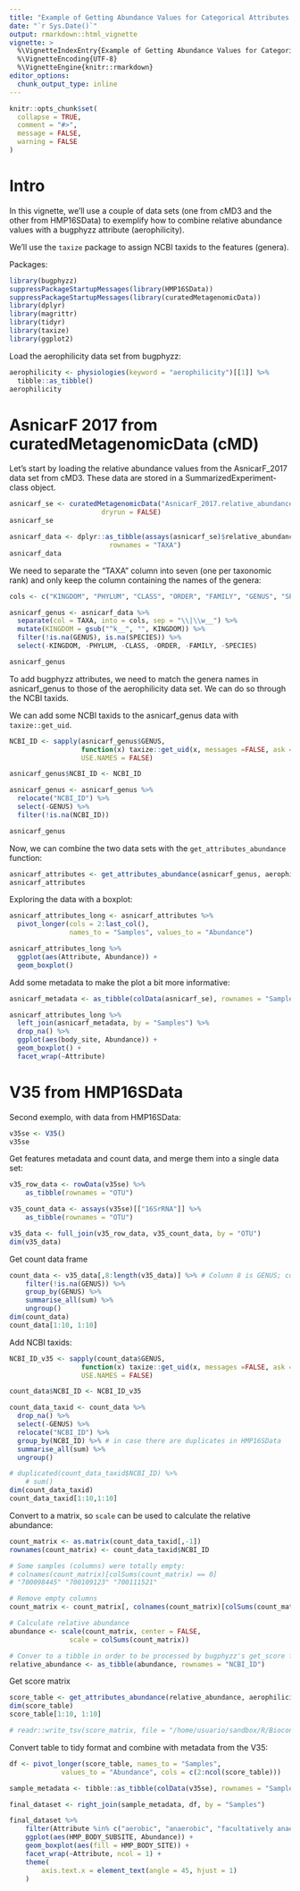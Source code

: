 ```yaml
---
title: "Example of Getting Abundance Values for Categorical Attributes (Aerophilicity)"
date: "`r Sys.Date()`"
output: rmarkdown::html_vignette
vignette: >
  %\VignetteIndexEntry{Example of Getting Abundance Values for Categorical Attributes (aerophilicity)}
  %\VignetteEncoding{UTF-8}
  %\VignetteEngine{knitr::rmarkdown}
editor_options: 
  chunk_output_type: inline
---
```


```r
knitr::opts_chunk$set(
  collapse = TRUE,
  comment = "#>",
  message = FALSE,
  warning = FALSE
)
```


# Intro

In this vignette, we'll use a couple of data sets (one from cMD3 and the
other from HMP16SData) to exemplify how to combine relative abundance values
with a bugphyzz attribute (aerophilicity).

We'll use the `taxize` package to assign NCBI taxids to the features (genera).

Packages:

```r
library(bugphyzz)
suppressPackageStartupMessages(library(HMP16SData))
suppressPackageStartupMessages(library(curatedMetagenomicData))
library(dplyr)
library(magrittr)
library(tidyr)
library(taxize)
library(ggplot2)
```

Load the aerophilicity data set from bugphyzz:

```r
aerophilicity <- physiologies(keyword = "aerophilicity")[[1]] %>% 
  tibble::as_tibble()
aerophilicity
```

# AsnicarF 2017 from curatedMetagenomicData (cMD)

Let's start by loading the relative abundance values from the AsnicarF_2017 data
set from cMD3. These data are stored in a SummarizedExperiment-class object.

```r
asnicarf_se <- curatedMetagenomicData("AsnicarF_2017.relative_abundance",
                       dryrun = FALSE)
asnicarf_se

asnicarf_data <- dplyr::as_tibble(assays(asnicarf_se)$relative_abundance, 
                         rownames = "TAXA")
asnicarf_data
```

We need to separate the "TAXA" column into seven (one per taxonomic rank) and
only keep the column containing the names of the genera:


```r
cols <- c("KINGDOM", "PHYLUM", "CLASS", "ORDER", "FAMILY", "GENUS", "SPECIES")

asnicarf_genus <- asnicarf_data %>% 
  separate(col = TAXA, into = cols, sep = "\\|\\w__") %>% 
  mutate(KINGDOM = gsub("^k__", "", KINGDOM)) %>%
  filter(!is.na(GENUS), is.na(SPECIES)) %>% 
  select(-KINGDOM, -PHYLUM, -CLASS, -ORDER, -FAMILY, -SPECIES)

asnicarf_genus
```

To add bugphyzz attributes, we need to match the genera names in asnicarf_genus
to those of the aerophilicity data set. We can do so through the NCBI taxids.

We can add some NCBI taxids to the asnicarf_genus data with `taxize::get_uid`.

```r
NCBI_ID <- sapply(asnicarf_genus$GENUS,  
                  function(x) taxize::get_uid(x, messages =FALSE, ask = FALSE), 
                  USE.NAMES = FALSE)

asnicarf_genus$NCBI_ID <- NCBI_ID

asnicarf_genus <- asnicarf_genus %>% 
  relocate("NCBI_ID") %>% 
  select(-GENUS) %>% 
  filter(!is.na(NCBI_ID))

asnicarf_genus
```

Now, we can combine the two data sets with the `get_attributes_abundance`
function:

```r
asnicarf_attributes <- get_attributes_abundance(asnicarf_genus, aerophilicity)
asnicarf_attributes

```

Exploring the data with a boxplot:

```r
asnicarf_attributes_long <- asnicarf_attributes %>%
  pivot_longer(cols = 2:last_col(),
               names_to = "Samples", values_to = "Abundance") 

asnicarf_attributes_long %>% 
  ggplot(aes(Attribute, Abundance)) +
  geom_boxplot()
```

Add some metadata to make the plot a bit more informative:

```r
asnicarf_metadata <- as_tibble(colData(asnicarf_se), rownames = "Samples")

asnicarf_attributes_long %>% 
  left_join(asnicarf_metadata, by = "Samples") %>% 
  drop_na() %>% 
  ggplot(aes(body_site, Abundance)) +
  geom_boxplot() +
  facet_wrap(~Attribute)

```

# V35 from HMP16SData

Second exemplo, with data from HMP16SData:

```r
v35se <- V35()
v35se
```

Get features metadata and count data, and merge them into a single data set:

```r
v35_row_data <- rowData(v35se) %>% 
    as_tibble(rownames = "OTU")

v35_count_data <- assays(v35se)[["16SrRNA"]] %>% 
    as_tibble(rownames = "OTU")

v35_data <- full_join(v35_row_data, v35_count_data, by = "OTU")
dim(v35_data)
```

Get count data frame

```r
count_data <- v35_data[,8:length(v35_data)] %>% # Column 8 is GENUS; columns 9-end are samples
    filter(!is.na(GENUS)) %>% 
    group_by(GENUS) %>% 
    summarise_all(sum) %>% 
    ungroup()
dim(count_data)
count_data[1:10, 1:10]
```

Add NCBI taxids:

```r
NCBI_ID_v35 <- sapply(count_data$GENUS,  
                  function(x) taxize::get_uid(x, messages =FALSE, ask = FALSE), 
                  USE.NAMES = FALSE)

count_data$NCBI_ID <- NCBI_ID_v35

count_data_taxid <- count_data %>%
  drop_na() %>% 
  select(-GENUS) %>% 
  relocate("NCBI_ID") %>% 
  group_by(NCBI_ID) %>% # in case there are duplicates in HMP16SData
  summarise_all(sum) %>%
  ungroup()

# duplicated(count_data_taxid$NCBI_ID) %>% 
    # sum()
dim(count_data_taxid)
count_data_taxid[1:10,1:10]

```

Convert to a matrix, so `scale` can be used to calculate the relative abundance:

```r
count_matrix <- as.matrix(count_data_taxid[,-1])
rownames(count_matrix) <- count_data_taxid$NCBI_ID

# Some samples (columns) were totally empty:
# colnames(count_matrix)[colSums(count_matrix) == 0]
# "700098445" "700109123" "700111521"

# Remove empty columns
count_matrix <- count_matrix[, colnames(count_matrix)[colSums(count_matrix) > 0]]

# Calculate relative abundance
abundance <- scale(count_matrix, center = FALSE, 
               scale = colSums(count_matrix))

# Conver to a tibble in order to be processed by bugphyzz's get_score function
relative_abundance <- as_tibble(abundance, rownames = "NCBI_ID")

```

Get score matrix

```r
score_table <- get_attributes_abundance(relative_abundance, aerophilicity)
dim(score_table)
score_table[1:10, 1:10]

# readr::write_tsv(score_matrix, file = "/home/usuario/sandbox/R/Bioconductor/score_matrix.tsv")
```

Convert table to tidy format and combine with metadata from the V35:

```r

df <- pivot_longer(score_table, names_to = "Samples", 
             values_to = "Abundance", cols = c(2:ncol(score_table)))

sample_metadata <- tibble::as_tibble(colData(v35se), rownames = "Samples")

final_dataset <- right_join(sample_metadata, df, by = "Samples")

```



```r

final_dataset %>% 
    filter(Attribute %in% c("aerobic", "anaerobic", "facultatively anaerobic")) %>%
    ggplot(aes(HMP_BODY_SUBSITE, Abundance)) +
    geom_boxplot(aes(fill = HMP_BODY_SITE)) +
    facet_wrap(~Attribute, ncol = 1) +
    theme(
        axis.text.x = element_text(angle = 45, hjust = 1)
    )

```
